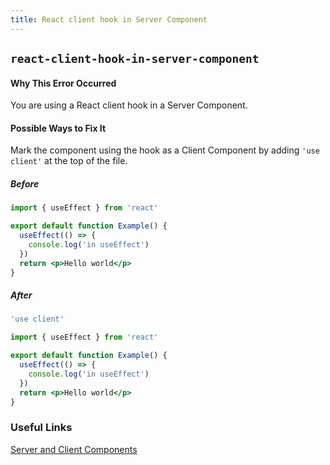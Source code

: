 ```yaml
---
title: React client hook in Server Component
---
```


## `react-client-hook-in-server-component`

#### Why This Error Occurred

You are using a React client hook in a Server Component.

#### Possible Ways to Fix It

Mark the component using the hook as a Client Component by adding `'use client'` at the top of the file.

##### Before

```jsx filename="app/example.js"
import { useEffect } from 'react'

export default function Example() {
  useEffect(() => {
    console.log('in useEffect')
  })
  return <p>Hello world</p>
}
```

##### After

```jsx filename="app/example.js"
'use client'

import { useEffect } from 'react'

export default function Example() {
  useEffect(() => {
    console.log('in useEffect')
  })
  return <p>Hello world</p>
}
```

### Useful Links

[Server and Client Components](/docs/getting-started/react-essentials)
